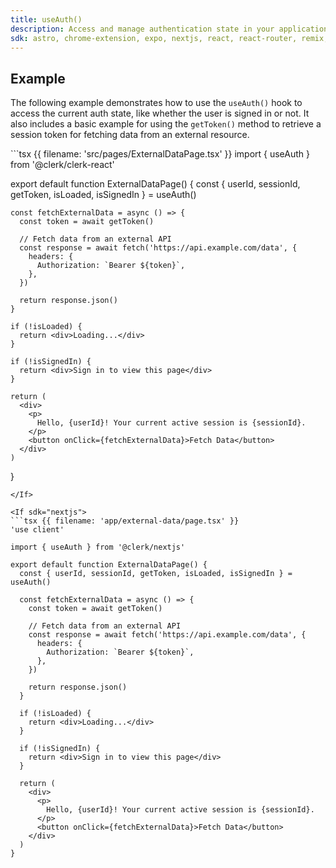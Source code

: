 ```yaml
---
title: useAuth()
description: Access and manage authentication state in your application with Clerk's useAuth() hook.
sdk: astro, chrome-extension, expo, nextjs, react, react-router, remix, tanstack-react-start
---
```


<Typedoc src="clerk-react/use-auth" />

## Example

The following example demonstrates how to use the `useAuth()` hook to access the current auth state, like whether the user is signed in or not. It also includes a basic example for using the `getToken()` method to retrieve a session token for fetching data from an external resource.

<If sdk="react">
  ```tsx {{ filename: 'src/pages/ExternalDataPage.tsx' }}
  import { useAuth } from '@clerk/clerk-react'

  export default function ExternalDataPage() {
    const { userId, sessionId, getToken, isLoaded, isSignedIn } = useAuth()

    const fetchExternalData = async () => {
      const token = await getToken()

      // Fetch data from an external API
      const response = await fetch('https://api.example.com/data', {
        headers: {
          Authorization: `Bearer ${token}`,
        },
      })

      return response.json()
    }

    if (!isLoaded) {
      return <div>Loading...</div>
    }

    if (!isSignedIn) {
      return <div>Sign in to view this page</div>
    }

    return (
      <div>
        <p>
          Hello, {userId}! Your current active session is {sessionId}.
        </p>
        <button onClick={fetchExternalData}>Fetch Data</button>
      </div>
    )
  }
  ```
</If>

<If sdk="nextjs">
  ```tsx {{ filename: 'app/external-data/page.tsx' }}
  'use client'

  import { useAuth } from '@clerk/nextjs'

  export default function ExternalDataPage() {
    const { userId, sessionId, getToken, isLoaded, isSignedIn } = useAuth()

    const fetchExternalData = async () => {
      const token = await getToken()

      // Fetch data from an external API
      const response = await fetch('https://api.example.com/data', {
        headers: {
          Authorization: `Bearer ${token}`,
        },
      })

      return response.json()
    }

    if (!isLoaded) {
      return <div>Loading...</div>
    }

    if (!isSignedIn) {
      return <div>Sign in to view this page</div>
    }

    return (
      <div>
        <p>
          Hello, {userId}! Your current active session is {sessionId}.
        </p>
        <button onClick={fetchExternalData}>Fetch Data</button>
      </div>
    )
  }
  ```
</If>
